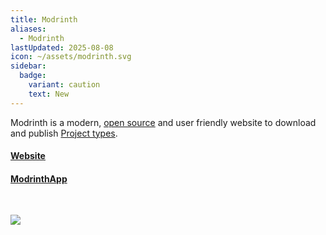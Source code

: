 ```yaml
---
title: Modrinth
aliases:
  - Modrinth
lastUpdated: 2025-08-08
icon: ~/assets/modrinth.svg
sidebar:
  badge:
    variant: caution
    text: New
---
```


Modrinth is a modern, [open source](https://github.com/modrinth/code) and user friendly website to download and publish [Project types](/projecttype).

#### [Website](https://modrinth.com)

#### [ModrinthApp](/modrinthapp)

<br />

![](~/assets/modrinth.webp)